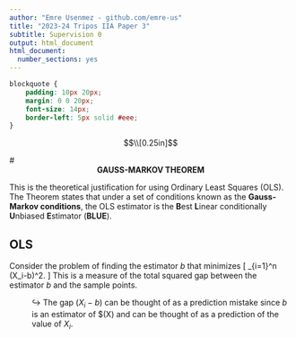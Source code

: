 ```yaml
---
author: "Emre Usenmez - github.com/emre-us"
title: "2023-24 Tripos IIA Paper 3"
subtitle: Supervision 0
output: html_document
html_document:
  number_sections: yes
---
```


<!-- This comment will not be displayed in the output. Below change to CSS style is to ensure the blocktexts are in the same form size as the rest of the text.-->

```css
blockquote {
    padding: 10px 20px;
    margin: 0 0 20px;
    font-size: 14px;
    border-left: 5px solid #eee;
}
```


$$\\[0.25in]$$

# <center>**GAUSS-MARKOV THEOREM**</center>

This is the theoretical justification for using Ordinary Least Squares (OLS). The Theorem states that under a set of conditions known as the **Gauss-Markov conditions**, the OLS estimator is the **B**est **L**inear conditionally **U**nbiased **E**stimator (**BLUE**).

## OLS
Consider the problem of finding the estimator $b$ that minimizes
\[
\sum_{i=1}^n
(X_i-b)^2.
\]
This is a measure of the total squared gap between the estimator $b$ and the sample points.
<p style="margin-left: 40px">
$\hookrightarrow$
The gap $(X_i - b)$ can be thought of as a prediction mistake since $b$ is an estimator of $\mathbb{E}(X) and can be thought of as a prediction of the value of $X_i.$
</p>
